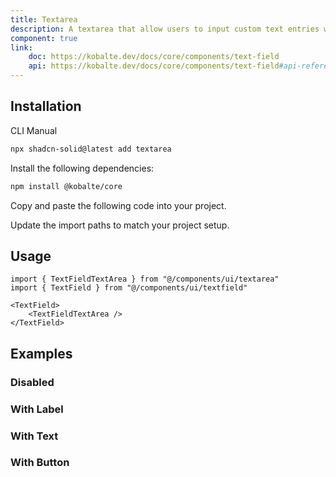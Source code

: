 ```yaml
---
title: Textarea
description: A textarea that allow users to input custom text entries with a keyboard.
component: true
link:
    doc: https://kobalte.dev/docs/core/components/text-field
    api: https://kobalte.dev/docs/core/components/text-field#api-reference
---
```


<ComponentPreview name="textarea-demo" />

## Installation

<Tabs defaultValue="cli">

<TabsList>
	<TabsTrigger value="cli">CLI</TabsTrigger>
	<TabsTrigger value="manual">Manual</TabsTrigger>
	<TabsIndicator class="bg-primary" />
</TabsList>

<TabsContent value="cli">

```bash
npx shadcn-solid@latest add textarea
```

</TabsContent>

<TabsContent value="manual">

<Steps>

<Step>Install the following dependencies:</Step>

```bash
npm install @kobalte/core
```

<Step>Copy and paste the following code into your project.</Step>

<ComponentSource name="textarea" />

<Step>Update the import paths to match your project setup.</Step>

</Steps>

</TabsContent>

</Tabs>

## Usage

```tsx
import { TextFieldTextArea } from "@/components/ui/textarea"
import { TextField } from "@/components/ui/textfield"
```

```tsx
<TextField>
	<TextFieldTextArea />
</TextField>
```

## Examples

### Disabled

<ComponentPreview name="textarea-disabled" />

### With Label

<ComponentPreview name="textarea-with-label" />

### With Text

<ComponentPreview name="textarea-with-text" />

### With Button

<ComponentPreview name="textarea-with-button" />
